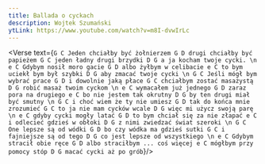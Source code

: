 ```yaml
---
title: Ballada o cyckach
description: Wojtek Szumański
ytLink: https://www.youtube.com/watch?v=m8I-dvwIrLc
---
```



<Verse text={`
G C
Jeden chciałby być żołnierzem
G D
drugi chciałby być papieżem
G C
jeden ładny drugi brzydki
D G
a ja kocham twoje cycki.
 \n
e C
Gdybym nosił moro gacie
G D
albo żyłbym w celibacie
e C
to bym uciekł bym był szybki
D G
aby zmacać twoje cycki
 \n
G C
Jeśli mógł bym wybrać prace
G D
i dowolnie jaką płace
G C
chciałbym zostać masażystą
D G
robić masaż twoim cyckom
 \n
e C
wymacałem już jednego
G D
zaraz pora na drugiego
e C
bo nie jestem tak okrutny
D G
by ten drugi miał być smutny
 \n
G C
i choć wiem że ty nie umiesz
G D
tak do końca mnie zrozumieć
G C
to ja nie mam cycków wcale
D G
więc mi użycz swoją parę
 \n
e C
gdyby cycki mogły latać
G D
to bym chciał się za nie złapać
e C
i odlecieć gdzieś w obłoki
D G
z nimi zwiedzać świat szeroki
 \n
G C
One lepsze są od wódki
G D
bo czy wódka ma gdzieś sutki
G C
i fajniejsze są od tego
D G
co jest lepsze od wszystkiego
 \n
e C
Gdybym stracił obie ręce
G D
albo straciłbym ... coś więcej
e C
mógłbym przy pomocy stóp
D G
macać cycki aż po grób
`}/>
